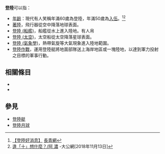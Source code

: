 {{distinguish|登录}}
'''登陸'''可以指：
*[[年齡|年齡]]：現代有人笑稱年滿60歲為登陸，年滿50歲為[[年齡|入伍]]。<ref>[https://www.e123.hk/zh-hant/offers/download/482765 【登陸好消息】] {{Wayback|url=https://www.e123.hk/zh-hant/offers/download/482765 |date=20210927115847 }}[[長青網|長青網]]</ref><ref>[http://www.takungpao.com.hk/culture/237141/2018/1113/203440.html 逢「十」想什麼？/阿 濃] {{Wayback|url=http://www.takungpao.com.hk/culture/237141/2018/1113/203440.html |date=20211004121802 }}-大公網[2018年11月13日]</ref>
*[[著陸|著陸]]，飛行器從空中降落地球表面。
*[[登陸_(船艦)|登陸 (船艦)]]，船艦從水上進入陸地。有人帛
*[[登陸_(太空)|登陸 (太空)]]，太空船從太空降落星球表面。
*[[登陸_(氣象學)|登陸 (氣象學)]]，熱帶氣旋等大氣現象進入陸地範圍。
*[[登陸作戰|登陸作戰]]，運用登陸艇將地面部隊送上海岸地區或一塊陸地，以達到軍力投射之目標的軍事行動。

== 相關條目 ==
*{{lookfrom}}
*{{lookfrom|登陆}}

== 參見==
*[[登陸艇|登陸艇]]
*[[登陸月球|登陸月球]]

{{disambig|D|cat=二字消歧義}}